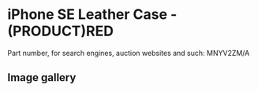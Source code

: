 
# iPhone SE Leather Case - (PRODUCT)RED

Part number, for search engines, auction websites and such: MNYV2ZM/A

## Image gallery

<div style={{ width: '100%', maxWidth: '768px' }}>
<GalleryComponent
    images={[
      {
        original: "/everysource/MNYV2.webp",
        thumbnail: "/everypreview/MNYV2.webp",
      },
      {
        original: "/everysource/MNYV2_AV1_GOLD.webp",
        thumbnail: "/everypreview/MNYV2_AV1_GOLD.webp",
      },
      {
        original: "/everysource/MNYV2_AV1_SILVER.webp",
        thumbnail: "/everypreview/MNYV2_AV1_SILVER.webp",
      },
      {
        original: "/everysource/MNYV2_AV1_SPACE_GRAY.webp",
        thumbnail: "/everypreview/MNYV2_AV1_SPACE_GRAY.webp",
      }
    ]}
  />
</div>